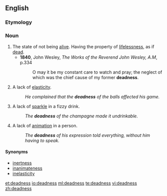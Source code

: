 ==English==

===Etymology===
{{suffix|dead|ness|lang=en}}

===Noun===
{{en-noun|-}}

# The state of not being [[alive]]. Having the property of [[lifelessness]], as if [[dead]].
#* '''1840''', John Wesley, ''The Works of the Reverend John Wesley, A.M'', p.334
#*: O may it be my constant care to watch and pray; the neglect of which was the chief cause of my former '''deadness'''.
# A lack of [[elasticity]].
#: ''He complained that the '''deadness''' of the balls affected his game.''
# A lack of [[sparkle]] in a fizzy drink.
#: ''The '''deadness''' of the champagne made it undrinkable.''
# A lack of [[animation]] in a person.
#: ''The '''deadness''' of his expression told everything, without him having to speak.''

====Synonyms====
{{checksense}}
* [[inertness]]
* [[inanimateness]]
* [[inelasticity]]

[[et:deadness]]
[[io:deadness]]
[[ml:deadness]]
[[te:deadness]]
[[vi:deadness]]
[[zh:deadness]]